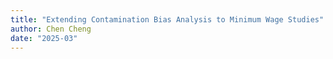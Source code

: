 ```yaml
---
title: "Extending Contamination Bias Analysis to Minimum Wage Studies"
author: Chen Cheng 
date: "2025-03" 
---
```


